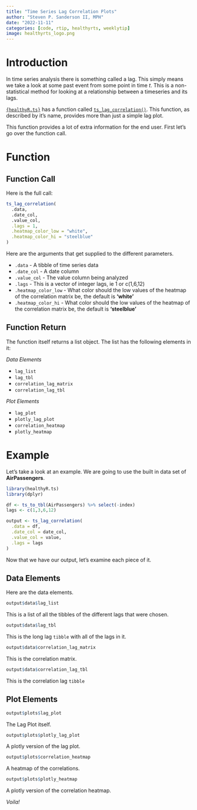 ```yaml
---
title: "Time Series Lag Correlation Plots"
author: "Steven P. Sanderson II, MPH"
date: "2022-11-11"
categories: [code, rtip, healthyrts, weeklytip]
image: healthyrts_logo.png
---
```


# Introduction

In time series analysis there is something called a lag. This simply means we take a look at some past event from some point in time *t*. This is a non-statistical method for looking at a relationship between a timeseries and its lags.

[`{healthyR.ts}`](https://www.spsanderson.com/healthyR.ts/) has a function called [`ts_lag_correlation()`](https://www.spsanderson.com/healthyR.ts/reference/ts_lag_correlation.html). This function, as described by it's name, provides more than just a simple lag plot.

This function provides a lot of extra information for the end user. First let's go over the function call.

# Function

## Function Call

Here is the full call:

```r
ts_lag_correlation(
  .data,
  .date_col,
  .value_col,
  .lags = 1,
  .heatmap_color_low = "white",
  .heatmap_color_hi = "steelblue"
)
```

Here are the arguments that get supplied to the different parameters.

-   `.data` - A tibble of time series data
-   `.date_col` - A date column
-   `.value_col` - The value column being analyzed
-   `.lags` - This is a vector of integer lags, ie 1 or c(1,6,12)
-   `.heatmap_color_low` - What color should the low values of the heatmap of the correlation matrix be, the default is **'white'**
-   `.heatmap_color_hi` - What color should the low values of the heatmap of the correlation matrix be, the default is **'steelblue'**

## Function Return

The function itself returns a list object. The list has the following elements in it:

_Data Elements_

*  `lag_list`
*  `lag_tbl`
*  `correlation_lag_matrix`
*  `correlation_lag_tbl`

_Plot Elements_

*  `lag_plot`
*  `plotly_lag_plot`
*  `correlation_heatmap`
*  `plotly_heatmap`

# Example

Let's take a look at an example. We are going to use the built in data set of __AirPassengers__.

```r
library(healthyR.ts)
library(dplyr)

df <- ts_to_tbl(AirPassengers) %>% select(-index)
lags <- c(1,3,6,12)

output <- ts_lag_correlation(
  .data = df,
  .date_col = date_col,
  .value_col = value,
  .lags = lags
)
```

Now that we have our output, let's examine each piece of it.

## Data Elements

Here are the data elements.

```r
output$data$lag_list
```

This is a list of all the tibbles of the different lags that were chosen.

```r
output$data$lag_tbl
```

This is the long lag `tibble` with all of the lags in it.

```r
output$data$correlation_lag_matrix
```

This is the correlation matrix.

```r
output$data$correlation_lag_tbl
```

This is the correlation lag `tibble`

## Plot Elements

```r
output$plots$lag_plot
```

The Lag Plot itself.

```r
output$plots$plotly_lag_plot
```

A plotly version of the lag plot.


```r
output$plots$correlation_heatmap
```

A heatmap of the correlations.

```r
output$plots$plotly_heatmap
```

A plotly version of the correlation heatmap.

_Voila!_